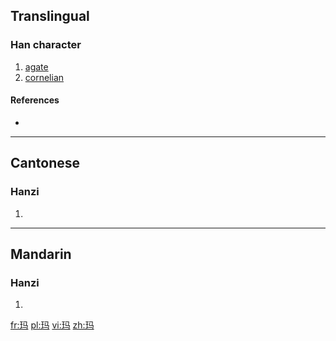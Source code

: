 {{also|瑪}}
==Translingual==

===Han character===
{{Han char|rn=96|rad=玉|as=03|sn=7|four=|canj=一土弓女一 (MGNVM)}}

# [[agate]]
# [[cornelian]]

====References====
* {{Han ref|kx=0727.251|hdz=21102.170|uh=739B|ud=29595}}

----

==Cantonese==

===Hanzi===
{{yue-hanzi|jyut=|y=ma5|tra=瑪}}

# {{defn|Cantonese|sort=玉03}}

----

==Mandarin==

===Hanzi===
{{cmn-hanzi|tra=瑪|pin=[[mǎ]] ([[ma3]]), [[mín]] ([[min2]])|wg=ma<sup>3</sup>, min<sup>2</sup>}}

# {{defn|Mandarin|sort=玉03}}

[[fr:玛]]
[[pl:玛]]
[[vi:玛]]
[[zh:玛]]